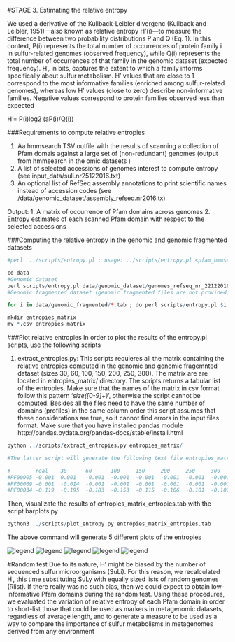 

#STAGE 3. Estimating the relative entropy 

We used a derivative of the Kullback-Leibler divergenc (Kullback and Leibler, 1951)—also known as relative entropy H’(i)—to measure the difference between two probability distributions P and Q (Eq. 1). In this context, P(i) represents the total number of occurrences of protein family i in sulfur-related genomes (observed frequency), while Q(i) represents the total number of occurrences of that family in the genomic dataset (expected frequency). H’, in bits, captures the extent to which a family informs specifically about sulfur metabolism. H’ values that are close to 1 correspond to the most informative families (enriched among sulfur-related genomes), whereas low H’ values (close to zero) describe non-informative families. Negative values correspond to protein families observed less than expected

H'= P(i)log2 (aP(i)/Q(i))


###Requirements to compute relative entropies


 1. Aa hmmsearch TSV outfile with the results of scanning a collection of Pfam domais against
 a large set of (non-redundant) genomes (output from hmmsearch in the omic datasets )
 2. A list of selected accessions of genomes interest to compute entropy (see input_data/suli.nr25122016.txt)
 3. An optional list of RefSeq assembly annotations to print scientific names instead of accession codes (see /data/genomic_dataset/assembly_refseq.nr2016.tx)

 Output:
 1. A matrix of occurrence of Pfam domains across genomes
 2. Entropy estimates of each scanned Pfam domain with respect to the selected accessions

###Computing the relative entropy in the genomic and genomic fragmented datasets 
```r

#perl  ../scripts/entropy.pl : usage: ../scripts/entropy.pl <pfam_hmmsearch.tab> <accession list (ie Suli)> <RefSeq list, optional>

cd data
#Genomic dataset 
perl scripts/entropy.pl data/genomic_dataset/genomes_refseq_nr_22122016.1.faa.out.hmmsearch.tab input_data/suli.nr25122016.txt data/genomic_dataset/assembly_refseq.nr2016.txt  > GENOMES_NCBI_nr_28122016_size0_cover0.faa.pf.tab.csv
#Genomic fragmented dataset (genomic fragmented files are not provided, make sure you read Stage1.Rmd 

for i in data/genomic_fragmented/*.tab ; do perl scripts/entropy.pl $i input_data/suli.nr25122016.txt data/genomic_dataset/assembly_refseq.nr2016.txt > $i.csv 

mkdir entropies_matrix
mv *.csv entropies_matrix

```
###Plot relative entropies
In order to plot the results of the entropy.pl scripts, use the following scripts 

1. extract_entropies.py: This scripts requieres all the matrix containing the relative entropies computed in the genomic and genomic fragemnted dataset (sizes 30, 60, 100, 150, 200, 250, 300). The matrix are  are located in entropies_matrix/ directory. The scripts  returns a tabular list of the entropies. Make sure that the names of the matrix in csv format follow this pattern '_size([0-9]+)_', otherwise the script cannot be computed. Besides all the files need to have the same number of domains (profiles) in the same column order this script assumes that these considerations are true, so it cannot find errors in the input files format. Make sure that you have installed pandas module  http://pandas.pydata.org/pandas-docs/stable/install.html



```r
python ../scripts/extract_entropies.py entropies_matrix/

#The latter script will generate the following text file entropies_matrix__entropies.tab

#        real    30      60      100     150     200     250     300
#PF00005 -0.001  0.001   -0.001  -0.001  -0.001  -0.001  -0.001  -0.001
#PF00009 -0.001  -0.014  -0.001  -0.001  -0.001  -0.001  -0.001  -0.001
#PF00034 -0.119  -0.195  -0.183  -0.153  -0.115  -0.106  -0.101  -0.107
```


Then, visualizate the results of entropies_matrix_entropies.tab with  the script barplots.py

```r


python3 ../scripts/plot_entropy.py entropies_matrix_entropies.tab

```
The above command will generate 5 different plots of the entropies 


![legend](data/entropies_matrix_entropies.tab_bar.png )
![legend](data/entropies_matrix_entropies.tab_entropy_hist.png )
![legend](data/entropies_matrix_entropies.tab_hmap.png )
![legend](data/entropies_matrix_entropies.tab_prof_box.png )
![legend](data/entropies_matrix_entropies.tab_scatter.png )


#Random test 
Due to its nature, H’ might be biased by the number of sequenced sulfur microorganisms (SuLi). For this reason, we recalculated H’, this time substituting SuLy with equally sized lists of random genomes (Rlist). If there really was no such bias, then we could expect to obtain low-informative Pfam domains during the random test. 
	Using these procedures, we evaluated the variation of relative entropy of each Pfam domain in order to short-list those that could be used as markers in metagenomic datasets, regardless of average length, and to generate a measure to be used as a way to compare the importance of sulfur metabolisms in metagenomes derived from any environment

